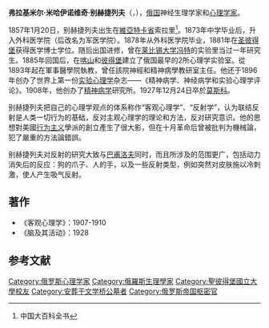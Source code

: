 '''弗拉基米尔·米哈伊诺维奇·别赫捷列夫'''（{{lang-ru|Владимир Михайлович Бехтерев}}，{{bd|1857年|1月20日|1927年|12月24日|catIdx=B}}），[[俄国|俄国]]神经生理学家和[[心理学家|心理学家]]。

1857年1月20日，别赫捷列夫出生在[[維亞特卡省|維亞特卡省]]索拉里<ref>中国大百科全书</ref>。1873年中学毕业后，升入外科医学院（后改名为军医学院）。1878年从外科医学院毕业，1881年在[[圣彼得堡|圣彼得堡]]获得医学博士学位。随后出国进修，曾在[[莱比锡大学|莱比锡大学]][[冯特|冯特]]的实验里当过一年研究生。1885年回国后，在[[喀山|喀山]]和[[彼得堡|彼得堡]]建立了俄国最早的2所心理学实验室。從1893年起在軍事醫學院執教，曾任該院神經和精神病學教研室主任。他还于1896年创办了世界上第一份[[实验心理学|实验心理学]]杂志——《精神病学、神经病学和实验心理学评论》。1908年，他创办了[[精神病学|精神病学]]研究所。1927年12月24日卒於[[莫斯科|莫斯科]]。
         
别赫捷列夫把自己的心理学观点的体系称作“客观心理学”、“反射学”，认为联结反射是人类一切行为的基础，反对主观心理学的理论和方法，反对研究意识。他的思想對美國[[行为主义|行为主义]]學派的創立產生了很大影，但在十月革命后曾被批判为機械論，犯了嚴重的方法論錯誤。 
         
别赫捷列夫对反射的研究大致与[[巴甫洛夫|巴甫洛夫]]同时，而且所涉及的范围更广，包括动力消失后的反应：狗的爪子、人的手，以及一些反射类型，例如突然对皮肤施以冷刺激，使人产生吸气反射。

<!-- 别赫捷列夫也对教育问题感兴趣，研究了反应时、注意广度等。 -->

== 著作 ==
*《客观心理学》：1907-1910 
*《脑及其活动》：1928

==参考文献==
{{Reflist}}

{{Authority control}}

[[Category:俄罗斯心理学家|Category:俄罗斯心理学家]]
[[Category:俄羅斯生理學家|Category:俄羅斯生理學家]]
[[Category:聖彼得堡國立大學校友|Category:聖彼得堡國立大學校友]]
[[Category:安葬于文学桥公墓者|Category:安葬于文学桥公墓者]]
[[Category:俄罗斯帝国枢密官|Category:俄罗斯帝国枢密官]]